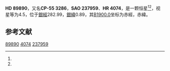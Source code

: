 {{Starbox begin
| name = HD 89890
}}
{{Starbox observe
| epoch = [[J2000.0|J2000.0]]
| constell = {{星座名待查}}<ref name=SIMBAD>{{cite web
 | url=http://simbad.u-strasbg.fr/simbad/sim-id?Ident=HR+4074
 | title =Pulsating variable Star
 | publisher=Centre de Données astronomiques de Strasbourg
 | work=SIMBAD
 | accessdate=2012-07-13}}</ref><ref name=DATA>{{cite web
 | url=http://vizier.u-strasbg.fr/viz-bin/VizieR-5?-out.add=.&-source=5050&-corr=PK=HR&-out.max=9999&HR=4074
 | title=VizieR Detailed Page
 | accessdate=2012-07-13
 | archive-date=2016-03-05
 | archive-url=https://web.archive.org/web/20160305011732/http://vizier.u-strasbg.fr/viz-bin/VizieR-5?-out.add=.&-source=5050&-corr=PK=HR&-out.max=9999&HR=4074
 | dead-url=no
 }}</ref>
| 星官 = 
| ra = {{RA|10|20|54.8}}<ref name=SIMBAD /><ref name=DATA />
| dec = {{DEC|-56|2|35}}<ref name=SIMBAD /><ref name=DATA />
| appmag_v = 4.5<ref name=SIMBAD /><ref name=DATA />
}}
{{Starbox character
| class = B3IIIe<ref name=SIMBAD /><ref name=DATA />
| b-v = -0.12<ref name=SIMBAD /><ref name=DATA />
| u-b = -0.58<ref name=SIMBAD /><ref name=DATA />
| r-i = -0.09<ref name=SIMBAD /><ref name=DATA />
| variable = 
}}
{{Starbox astrometry
| radial_v = -0.58
| prop_mo_ra = 10
| parallax = 0.008
| p_error =
}}
{{Starbox catalog
| names =CP-55 3286，[[SAO星表|SAO]] 237959，[[HD星表|HD]] 89890，[[HR星表|HR]] 4074}}
{{Starbox reference |Simbad=HR+4074}}
{{Starbox end}}

'''HD 89890'''，又名'''CP-55 3286'''，'''SAO 237959'''、'''HR 4074'''，是一颗恒星<ref name=SIMBAD /><ref name=DATA />，视星等为4.5，位于[[銀道座標系|銀經]]282.99，[[銀道座標系|銀緯]]0.89，其[[B1900.0|B1900.0]]坐标为赤經{{RA|10|17|11.5}}，赤緯{{DEC|-55|0.89|22}}。

== 参考文献 ==
{{reflist}}

{{star-stub}}

[[Category:HD和HDE天體|89890]]
[[Category:HR天體|4074]]
[[Category:SAO天體|237959]]